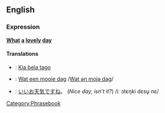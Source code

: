 ==English==
===Expression===
'''[[What]] [[a]] [[lovely]] [[day]]'''

====Translations====
*{{eo}}: [[Kia bela tago]]
*{{nl}}: [[Wat een mooie dag]] /[[media:Wat_een_mooie_dag.ogg|Wat ən mojə dag]]/
*{{ja}}: [[いいお天気ですね]]。 (''Nice day, isn't it?'') /iː ɔtɛŋki dɛsu̥ nɛ/

[[Category:Phrasebook]]